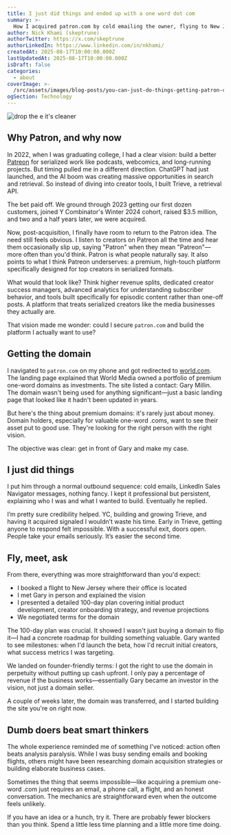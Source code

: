 ```yaml
---
title: I just did things and ended up with a one word dot com
summary: >-
  How I acquired patron.com by cold emailing the owner, flying to New Jersey, and making my case. Sometimes doing beats overthinking.
author: Nick Khami (skeptrune)
authorTwitter: https://x.com/skeptrune
authorLinkedIn: https://www.linkedin.com/in/nkhami/
createdAt: 2025-08-17T10:00:00.000Z
lastUpdatedAt: 2025-08-17T10:00:00.000Z
isDraft: false
categories:
  - about
coverImage: >-
  /src/assets/images/blog-posts/you-can-just-do-things-getting-patron-com/coverImage.png
ogSection: Technology
---
```


![drop the e it's cleaner](https://patroninc.b-cdn.net/drop-the-e.png)

## Why Patron, and why now

In 2022, when I was graduating college, I had a clear vision: build a better [Patreon](https://patreon.com/) for serialized work like podcasts, webcomics, and long-running projects. But timing pulled me in a different direction. ChatGPT had just launched, and the AI boom was creating massive opportunities in search and retrieval. So instead of diving into creator tools, I built Trieve, a retrieval API.

The bet paid off. We ground through 2023 getting our first dozen customers, joined Y Combinator's Winter 2024 cohort, raised $3.5 million, and two and a half years later, we were acquired.

Now, post-acquisition, I finally have room to return to the Patron idea. The need still feels obvious. I listen to creators on Patreon all the time and hear them occasionally slip up, saying "Patron" when they mean "Patreon"—more often than you'd think. Patron is what people naturally say. It also points to what I think Patreon underserves: a premium, high-touch platform specifically designed for top creators in serialized formats.

What would that look like? Think higher revenue splits, dedicated creator success managers, advanced analytics for understanding subscriber behavior, and tools built specifically for episodic content rather than one-off posts. A platform that treats serialized creators like the media businesses they actually are.

That vision made me wonder: could I secure `patron.com` and build the platform I actually want to use?

## Getting the domain

I navigated to `patron.com` on my phone and got redirected to [world.com](https://world.com). The landing page explained that World Media owned a portfolio of premium one-word domains as investments. The site listed a contact: Gary Millin. The domain wasn't being used for anything significant—just a basic landing page that looked like it hadn't been updated in years.

But here's the thing about premium domains: it's rarely just about money. Domain holders, especially for valuable one-word .coms, want to see their asset put to good use. They're looking for the right person with the right vision.

The objective was clear: get in front of Gary and make my case.

## I just did things

I put him through a normal outbound sequence: cold emails, LinkedIn Sales Navigator messages, nothing fancy. I kept it professional but persistent, explaining who I was and what I wanted to build. Eventually he replied.

I’m pretty sure credibility helped. YC, building and growing Trieve, and having it acquired signaled I wouldn’t waste his time. Early in Trieve, getting anyone to respond felt impossible. With a successful exit, doors open. People take your emails seriously. It’s easier the second time.

## Fly, meet, ask

From there, everything was more straightforward than you'd expect:

- I booked a flight to New Jersey where their office is located
- I met Gary in person and explained the vision
- I presented a detailed 100-day plan covering initial product development, creator onboarding strategy, and revenue projections
- We negotiated terms for the domain

The 100-day plan was crucial. It showed I wasn't just buying a domain to flip it—I had a concrete roadmap for building something valuable. Gary wanted to see milestones: when I'd launch the beta, how I'd recruit initial creators, what success metrics I was targeting.

We landed on founder-friendly terms: I got the right to use the domain in perpetuity without putting up cash upfront. I only pay a percentage of revenue if the business works—essentially Gary became an investor in the vision, not just a domain seller.

A couple of weeks later, the domain was transferred, and I started building the site you're on right now.

## Dumb doers beat smart thinkers

The whole experience reminded me of something I've noticed: action often beats analysis paralysis. While I was busy sending emails and booking flights, others might have been researching domain acquisition strategies or building elaborate business cases.

Sometimes the thing that seems impossible—like acquiring a premium one-word .com just requires an email, a phone call, a flight, and an honest conversation. The mechanics are straightforward even when the outcome feels unlikely.

If you have an idea or a hunch, try it. There are probably fewer blockers than you think. Spend a little less time planning and a little more time doing.
